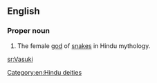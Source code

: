 ==English==

===Proper noun===
{{en-proper noun}}

# {{lb|en|Hinduism}} The female [[god]] of [[snake]]s in Hindu mythology.

[[Category:en:Hindu deities]]

[[sr:Vasuki]]